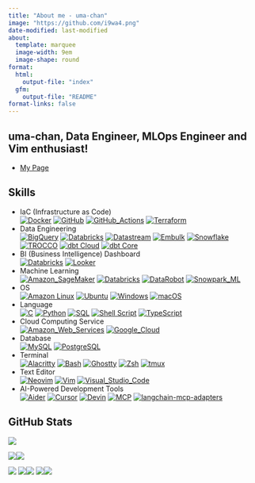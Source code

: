 ```yaml
---
title: "About me - uma-chan"
image: "https://github.com/i9wa4.png"
date-modified: last-modified
about:
  template: marquee
  image-width: 9em
  image-shape: round
format:
  html:
    output-file: "index"
  gfm:
    output-file: "README"
format-links: false
---
```


## uma-chan, Data Engineer, MLOps Engineer and Vim enthusiast!

- [My Page](https://i9wa4.github.io)

## Skills

<!-- <https://simpleicons.org> -->

- IaC (Infrastructure as Code)<br>
    [![Docker](https://img.shields.io/badge/Docker-1488C6.svg?logo=docker&logoColor=white)](https://shields.io)
    [![GitHub](https://img.shields.io/badge/GitHub-181717.svg?logo=github&logoColor=white)](https://shields.io)
    [![GitHub_Actions](https://img.shields.io/badge/GitHub_Actions-2088FF.svg?logo=githubactions&logoColor=white)](https://shields.io)
    [![Terraform](https://img.shields.io/badge/Terraform-844FBA.svg?logo=terraform&logoColor=white)](https://shields.io)
- Data Engineering<br>
    [![BigQuery](https://img.shields.io/badge/BigQuery-669DF6.svg?logo=googlebigquery&logoColor=white)](https://shields.io)
    [![Databricks](https://img.shields.io/badge/Databricks-FF3621.svg?logo=databricks&logoColor=white)](https://shields.io)
    [![Datastream](https://img.shields.io/badge/Datastream-185ABC.svg?logo=googlecloud&logoColor=white)](https://shields.io)
    [![Embulk](https://img.shields.io/badge/Embulk-EF4319.svg?logoColor=white)](https://shields.io)
    [![Snowflake](https://img.shields.io/badge/Snowflake-29B5E8.svg?logo=snowflake&logoColor=white)](https://shields.io)
    [![TROCCO](https://img.shields.io/badge/TROCCO-808080.svg?logoColor=white)](https://shields.io)
    [![dbt Cloud](https://img.shields.io/badge/dbt_Cloud-FF694B.svg?logo=dbt&logoColor=white)](https://shields.io)
    [![dbt Core](https://img.shields.io/badge/dbt_Core-FF694B.svg?logo=dbt&logoColor=white)](https://shields.io)
- BI (Business Intelligence) Dashboard<br>
    [![Databricks](https://img.shields.io/badge/Databricks-FF3621.svg?logo=databricks&logoColor=white)](https://shields.io)
    [![Looker](https://img.shields.io/badge/Looker-4285F4?logo=looker&logoColor=white)](https://shields.io)
- Machine Learning<br>
    [![Amazon_SageMaker](https://img.shields.io/badge/Amazon_SageMaker-2D8F7A.svg?logo=amazonwebservices&logoColor=white)](https://shields.io)
    [![Databricks](https://img.shields.io/badge/Databricks-FF3621.svg?logo=databricks&logoColor=white)](https://shields.io)
    [![DataRobot](https://img.shields.io/badge/DataRobot-00B2FF.svg?logoColor=white)](https://shields.io)
    [![Snowpark_ML](https://img.shields.io/badge/Snowpark_ML-29B5E8.svg?logo=snowflake&logoColor=white)](https://shields.io)
- OS<br>
    [![Amazon Linux](https://img.shields.io/badge/Amazon_Linux-232F3E.svg?logo=amazonwebservices&logoColor=white)](https://shields.io)
    [![Ubuntu](https://img.shields.io/badge/Ubuntu-E95420.svg?logo=ubuntu&logoColor=white)](https://shields.io)
    [![Windows](https://img.shields.io/badge/Windows-808080.svg?logoColor=white)](https://shields.io)
    [![macOS](https://img.shields.io/badge/macOS-000000.svg?logo=apple&logoColor=white)](https://shields.io)
- Language<br>
    [![C](https://img.shields.io/badge/C-A8B9CC.svg?logo=c&logoColor=white)](https://shields.io)
    [![Python](https://img.shields.io/badge/Python-3776AB.svg?logo=python&logoColor=white)](https://shields.io)
    [![SQL](https://img.shields.io/badge/SQL-808080.svg?logoColor=white)](https://shields.io)
    [![Shell Script](https://img.shields.io/badge/Shell_Script-808080.svg?logoColor=white)](https://shields.io)
    [![TypeScript](https://img.shields.io/badge/TypeScript-3178C6.svg?logo=typescript&logoColor=white)](https://shields.io)
- Cloud Computing Service<br>
    [![Amazon_Web_Services](https://img.shields.io/badge/Amazon_Web_Services-232F3E.svg?logo=amazonwebservices&logoColor=white)](https://shields.io)
    [![Google_Cloud](https://img.shields.io/badge/Google_Cloud-4285F4.svg?logo=googlecloud&logoColor=white)](https://shields.io)
- Database<br>
    [![MySQL](https://img.shields.io/badge/MySQL-4479A1.svg?logo=mysql&logoColor=white)](https://shields.io)
    [![PostgreSQL](https://img.shields.io/badge/PostgreSQL-4169E1.svg?logo=postgresql&logoColor=white)](https://shields.io)
- Terminal<br>
    [![Alacritty](https://img.shields.io/badge/Alacritty-F46D01.svg?logo=alacritty&logoColor=white)](https://shields.io)
    [![Bash](https://img.shields.io/badge/Bash-4EAA25?logo=gnubash&logoColor=white)](https://shields.io)
    [![Ghostty](https://img.shields.io/badge/Ghostty-808080.svg?logoColor=white)](https://shields.io)
    [![Zsh](https://img.shields.io/badge/Zsh-F15A24.svg?logo=zsh&logoColor=white)](https://shields.io)
    [![tmux](https://img.shields.io/badge/tmux-1BB91F.svg?logo=tmux&logoColor=white)](https://shields.io)
- Text Editor<br>
    [![Neovim](https://img.shields.io/badge/Neovim-57A143.svg?logo=neovim&logoColor=white)](https://shields.io)
    [![Vim](https://img.shields.io/badge/Vim-019733.svg?logo=vim&logoColor=white)](https://shields.io)
    [![Visual_Studio_Code](https://img.shields.io/badge/Visual_Studio_Code-0098FF.svg?logoColor=white)](https://shields.io)
- AI-Powered Development Tools<br>
    [![Aider](https://img.shields.io/badge/Aider-808080.svg?logoColor=white)](https://shields.io)
    [![Cursor](https://img.shields.io/badge/Cursor-808080.svg?logoColor=white)](https://shields.io)
    [![Devin](https://img.shields.io/badge/Devin-808080.svg?logoColor=white)](https://shields.io)
    [![MCP](https://img.shields.io/badge/MCP-808080.svg?logoColor=white)](https://shields.io)
    [![langchain-mcp-adapters](https://img.shields.io/badge/langchain_mcp_adapters-808080.svg?logoColor=white)](https://shields.io)

## GitHub Stats

<div align="left">
  <a href="https://github.com/antonkomarev/github-profile-views-counter">
    <img src="https://komarev.com/ghpvc/?username=i9wa4&label=GitHub_Profile_Views"/>
  </a>
</div>

<div align="left">
  <a href="https://github.com/anuraghazra/github-readme-stats">
    <img src="https://github-readme-stats.vercel.app/api?username=i9wa4&include_all_commits=true&hide_border=true&theme=transparent&hide=contribs&show_icons=true&number_format=long"/><img src="https://github-readme-stats.vercel.app/api/top-langs/?username=i9wa4&include_all_commits=true&hide_border=true&theme=transparent&layout=compact&hide=HTML,JavaScript,Jupyter%20Notebook,CSS"/>
  </a>
</div>

[![](https://raw.githubusercontent.com/i9wa4/github-profile-summary-cards/main/profile-summary-card-output/transparent/0-profile-details.svg)](https://github.com/vn7n24fzkq/github-profile-summary-cards)
[![](https://raw.githubusercontent.com/i9wa4/github-profile-summary-cards/main/profile-summary-card-output/transparent/1-repos-per-language.svg)](https://github.com/vn7n24fzkq/github-profile-summary-cards)[![](https://raw.githubusercontent.com/i9wa4/github-profile-summary-cards/main/profile-summary-card-output/transparent/2-most-commit-language.svg)](https://github.com/vn7n24fzkq/github-profile-summary-cards)
[![](https://raw.githubusercontent.com/i9wa4/github-profile-summary-cards/main/profile-summary-card-output/transparent/3-stats.svg)](https://github.com/vn7n24fzkq/github-profile-summary-cards)[![](https://raw.githubusercontent.com/i9wa4/github-profile-summary-cards/main/profile-summary-card-output/transparent/4-productive-time.svg)](https://github.com/vn7n24fzkq/github-profile-summary-cards)
